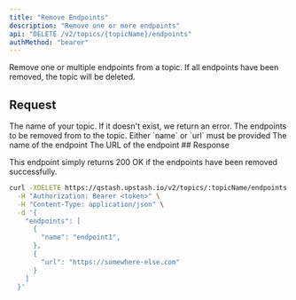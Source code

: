 ```yaml
---
title: "Remove Endpoints"
description: "Remove one or more endpoints"
api: "DELETE /v2/topics/{topicName}/endpoints"
authMethod: "bearer"
---
```


Remove one or multiple endpoints from a topic. If all endpoints have been removed, the topic will be deleted.


## Request

<ParamField path="topicName" type="string" required>
  The name of your topic. If it doesn't exist, we return an error.
</ParamField>

<ParamField body="endpoints" type="Array" required>
  The endpoints to be removed from to the topic.

<Expandable defaultOpen>
Either `name` or `url` must be provided

  <ParamField body="name" type="string" >
  The name of the endpoint
  </ParamField>
  <ParamField body="url" type="string" >
  The URL of the endpoint
  </ParamField>
  </Expandable>
</ParamField>
## Response

This endpoint simply returns 200 OK if the endpoints have been removed successfully.


<RequestExample>

```sh
curl -XDELETE https://qstash.upstash.io/v2/topics/:topicName/endpoints \
  -H "Authorization: Bearer <token>" \
  -H "Content-Type: application/json" \
  -d '{
    "endpoints": [
      {
        "name": "endpoint1",
      },
      {
        "url": "https://somewhere-else.com"
      }
    ]
  }'
```


</RequestExample>
